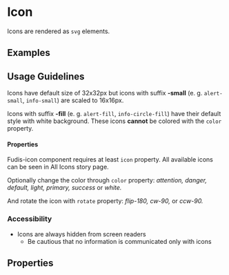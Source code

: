 
<Meta title="Components/Icon" />

# Icon

Icons are rendered as <code>svg</code> elements.

## Examples

<Canvas of={IconStories.Icon}></Canvas>

## Usage Guidelines

Icons have default size of 32x32px but icons with suffix **-small** (e. g. `alert-small`, `info-small`) are scaled to 16x16px.

Icons with suffix **-fill** (e. g. `alert-fill`, `info-circle-fill`) have their default style with white background. These icons **cannot** be colored with the `color` property.

#### Properties

Fudis-icon component requires at least `icon` property. All available icons can be seen in All Icons story page.

Optionally change the color through `color` property: _attention, danger, default, light, primary, success_ or _white._

And rotate the icon with `rotate` property: _flip-180, cw-90,_ or _ccw-90._

### Accessibility

- Icons are always hidden from screen readers
	- Be cautious that no information is communicated only with icons

## Properties

<ArgTypes of={IconComponent} />